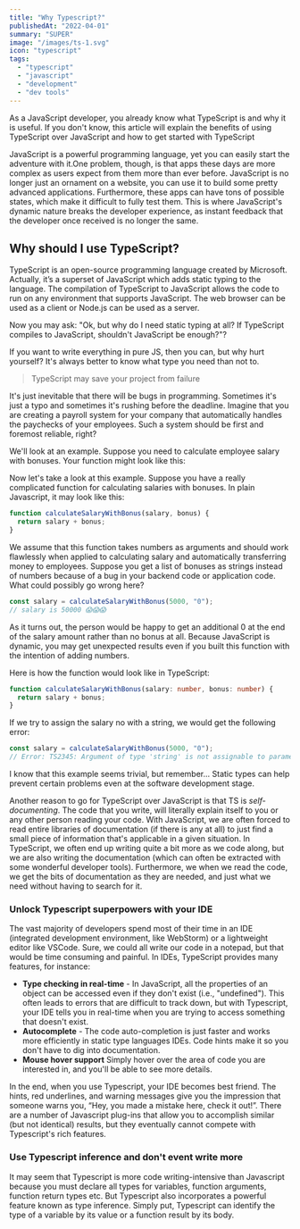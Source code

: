 ```yaml
---
title: "Why Typescript?"
publishedAt: "2022-04-01"
summary: "SUPER"
image: "/images/ts-1.svg"
icon: "typescript"
tags:
  - "typescript"
  - "javascript"
  - "development"
  - "dev tools"
---
```


As a JavaScript developer, you already know what TypeScript is and why it is useful.
If you don't know, this article will explain the benefits of using TypeScript over
JavaScript and how to get started with TypeScript

JavaScript is a powerful programming language, yet you can easily start the adventure
with it.One problem, though, is that apps these days are more complex as users expect from
them more than ever before. JavaScript is no longer just an ornament on a website, you
can use it to build some pretty advanced applications. Furthermore, these apps can
have tons of possible states, which make it difficult to fully test them. This is where
JavaScript's dynamic nature breaks the developer experience, as instant feedback that the
developer once received is no longer the same.

## Why should I use TypeScript?

TypeScript is an open-source programming language created by Microsoft. Actually, it’s a
superset of JavaScript which adds static typing to the language. The compilation of
TypeScript to JavaScript allows the code to run on any environment that supports
JavaScript. The web browser can be used as a client or Node.js can be used as a server.

Now you may ask: "Ok, but why do I need static typing at all? If TypeScript compiles
to JavaScript, shouldn't JavaScript be enough?"?

If you want to write everything in pure JS, then you can, but why hurt yourself? It's
always better to know what type you need than not to.

> TypeScript may save your project from failure

It's just inevitable that there will be bugs in programming. Sometimes it's just a
typo and sometimes it's rushing before the deadline. Imagine that you are creating a
payroll system for your company that automatically handles the paychecks of your
employees. Such a system should be first and foremost reliable, right?

We'll look at an example. Suppose you need to calculate employee salary with bonuses.
Your function might look like this:

Now let's take a look at this example. Suppose you have a really complicated function
for calculating salaries with bonuses. In plain Javascript, it may look like this:

```js
function calculateSalaryWithBonus(salary, bonus) {
  return salary + bonus;
}
```

We assume that this function takes numbers as arguments and should work flawlessly when
applied to calculating salary and automatically transferring money to employees.
Suppose you get a list of bonuses as strings instead of numbers because of a bug in your
backend code or application code. What could possibly go wrong here?

```js
const salary = calculateSalaryWithBonus(5000, "0");
// salary is 50000 😱😱😱
```

As it turns out, the person would be happy to get an additional 0 at the end of the salary
amount rather than no bonus at all. Because JavaScript is dynamic, you may get unexpected
results even if you built this function with the intention of adding numbers.

Here is how the function would look like in TypeScript:

```ts
function calculateSalaryWithBonus(salary: number, bonus: number) {
  return salary + bonus;
}
```

If we try to assign the salary no with a string, we would get the following error:

```ts
const salary = calculateSalaryWithBonus(5000, "0");
// Error: TS2345: Argument of type 'string' is not assignable to parameter of type 'number'.
```

I know that this example seems trivial, but remember... Static types can help prevent
certain problems even at the software development stage.

Another reason to go for TypeScript over JavaScript is that TS is _self-documenting_.
The code that you write, will literally explain itself to you or any other person
reading your code. With JavaScript, we are often forced to read entire libraries of
documentation (if there is any at all) to just find a small piece of information that's
applicable in a given situation. In TypeScript, we often end up writing quite a bit
more as we code along, but we are also writing the documentation (which can often be
extracted with some wonderful developer tools). Furthermore, we when we read the code,
we get the bits of documentation as they are needed, and just what we need without
having to search for it.

### Unlock Typescript superpowers with your IDE

The vast majority of developers spend most of their time in an IDE (integrated
development environment, like WebStorm) or a lightweight editor like VSCode. Sure, we
could all write our code in a notepad, but that would be time consuming and painful. In
IDEs, TypeScript provides many features, for instance:

- **Type checking in real-time** - In JavaScript, all the properties of an object can be
  accessed even if they don't exist (i.e., "undefined"). This often leads to errors that
  are
  difficult to track down, but with Typescript, your IDE tells you in real-time when you
  are
  trying to access something that doesn't exist.
- **Autocomplete** - The code auto-completion is just faster and works more efficiently in
  static type languages IDEs. Code hints make it so you don't have to dig into
  documentation.
- **Mouse hover support** Simply hover over the area of code you are interested in,
  and you'll be able to see more details.

In the end, when you use Typescript, your IDE becomes best friend. The
hints, red underlines, and warning messages give you the impression that someone warns
you, “Hey, you made a mistake here, check it out!”. There are a number of Javascript
plug-ins that allow you to accomplish similar (but not identical) results, but they
eventually cannot compete with Typescript's rich features.

### Use Typescript inference and don't event write more

It may seem that Typescript is more code writing-intensive than Javascript because you
must declare all types for variables, function arguments, function return types etc. But
Typescript also incorporates a powerful feature known as type inference. Simply put,
Typescript can identify the type of a variable by its value or a function result by its
body.
